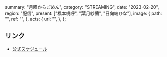   summary: "月曜からごめん",
  category: "STREAMING",
  date: "2023-02-20",
  region: "配信",
  present: ["橋本桃呼", "葉月紗蘭", "日向端ひな"],
  image: {
    path: "",
    ref: "",
  },
  acts: {
    url: "",
  },
};

## リンク

- [公式スケジュール](https://takanenonadeshiko.jp/?p=766)
